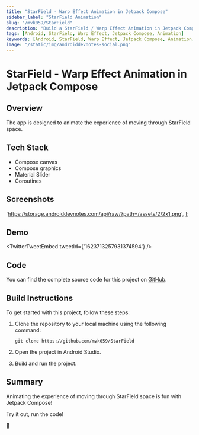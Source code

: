 ```yaml
---
title: "StarField - Warp Effect Animation in Jetpack Compose"
sidebar_label: "StarField Animation"
slug: "/mvk059/StarField"
description: "Build a StarField / Warp Effect Animation in Jetpack Compose"
tags: [Android, StarField, Warp Effect, Jetpack Compose, Animation]
keywords: [Android, StarField, Warp Effect, Jetpack Compose, Animation, Android Dev Notes]
image: "/static/img/androiddevnotes-social.png"
---
```



# StarField - Warp Effect Animation in Jetpack Compose

## Overview

The app is designed to animate the experience of moving through StarField space.

## Tech Stack

- Compose canvas
- Compose graphics
- Material Slider
- Coroutines

## Screenshots

  'https://storage.androiddevnotes.com/api/raw/?path=/assets/2/2x1.png',
];

<ImageDisplay imageUrls={imageUrls} />

## Demo

<TwitterTweetEmbed
  tweetId={'1623713257931374594'}
/>

## Code

You can find the complete source code for this project on [GitHub](https://github.com/mvk059/StarField).

## Build Instructions

To get started with this project, follow these steps:

1. Clone the repository to your local machine using the following command:

    ```
    git clone https://github.com/mvk059/StarField
    ```

2. Open the project in Android Studio.

3. Build and run the project.

## Summary

Animating the experience of moving through StarField space is fun with Jetpack Compose!

Try it out, run the code!

🐣

